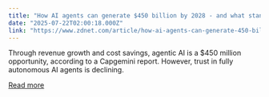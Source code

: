 ```yaml
---
title: "How AI agents can generate $450 billion by 2028 - and what stands in the way"
date: "2025-07-22T02:00:18.000Z"
link: "https://www.zdnet.com/article/how-ai-agents-can-generate-450-billion-by-2028-and-what-stands-in-the-way/"
---
```


Through revenue growth and cost savings, agentic AI is a $450 million opportunity, according to a Capgemini​ report. However, trust in fully autonomous AI agents is declining.

[Read more](https://www.zdnet.com/article/how-ai-agents-can-generate-450-billion-by-2028-and-what-stands-in-the-way/)
